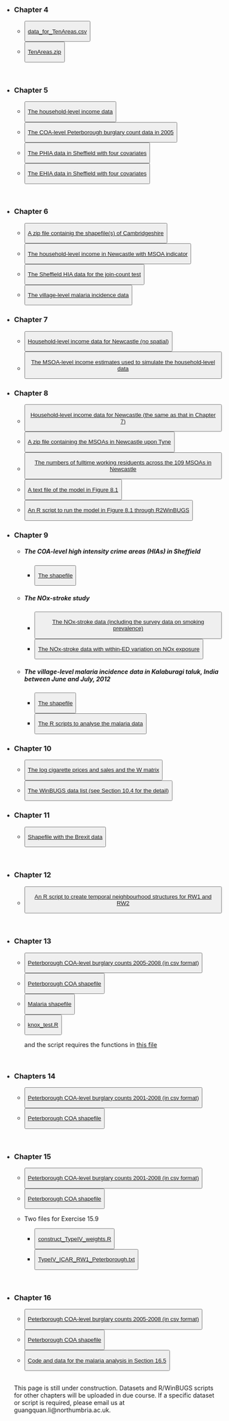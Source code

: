 <title>Data & Code </title>


* <h3>Chapter 4 </h3>
  <ul>
    <li><button type="button" class="btn btn-primary">[data_for_TenAreas.csv](data/ch4/data_for_TenAreas.csv)</button></li>
    <li><button type="button" class="btn btn-primary">[TenAreas.zip](data/ch4/TenAreas.zip)</button></li>
  </ul>
<br />

* <h3>Chapter 5 </h3>
  <ul>
    <li><button type="button" class="btn btn-primary">[The household-level income data](data/ch5/household_income_data.txt)</button></li>

    <li><button type="button" class="btn btn-primary">[The COA-level Peterborough burglary count data in 2005](data/ch5/peterborough_COA_burglary_2005.txt)</button></li>
    
    <li><button type="button" class="btn btn-primary">[The PHIA data in Sheffield with four covariates](data/ch5/PHIA_with_covariates.csv)</button></li>
    
    <li><button type="button" class="btn btn-primary">[The EHIA data in Sheffield with four covariates](data/ch5/EHIA_with_covariates.csv)</button></li>
  </ul>
<br />

* <h3>Chapter 6 </h3>
  <ul>
    <li><button type="button" class="btn btn-primary">[A zip file containig the shapefile(s) of Cambridgeshire](data/ch6/cambridgeshire.zip)</button></li>
    <li><button type="button" class="btn btn-primary">[The household-level income in Newcastle with MSOA indicator](data/ch6/income.RData)</button></li>
    <li><button type="button" class="btn btn-primary">[The Sheffield HIA data for the join-count test](data/ch6/sheffield.zip)</button></li>
    <li><button type="button" class="btn btn-primary">[The village-level malaria incidence data](data/ch6/malaria.RData)</button></li>
  </ul>
  
* <h3>Chapter 7 </h3>
  <ul>
    <li><button type="button" class="btn btn-primary">[Household-level income data for Newcastle (no spatial)](data/ch7/income_for_ch7.RData)</button></li>
    <li><button type="button" class="btn btn-primary">[The MSOA-level income estimates used to simulate the household-level data](data/ch7/Newcastle_MSOA_income.csv)</button></li>
  </ul>

* <h3>Chapter 8 </h3>
  <ul>
    <li><button type="button" class="btn btn-primary">[Household-level income data for Newcastle (the same as that in Chapter 7)](data/ch8/income_for_ch8.RData)</button></li>
    <li><button type="button" class="btn btn-primary">[A zip file containing the MSOAs in Newcastle upon Tyne](data/ch8/Newcastle_MSOAs.zip)</button></li>
    <li><button type="button" class="btn btn-primary">[The numbers of fulltime working residuents across the 109 MSOAs in Newcastle](data/ch8/work_residents.csv)</button></li>
    <li><button type="button" class="btn btn-primary">[A text file of the model in Figure 8.1](data/ch8/fig8_1.txt)</button></li>
    <li><button type="button" class="btn btn-primary">[An R script to run the model in Figure 8.1 through R2WinBUGS](data/ch8/running_fig8_1.txt)</button></li>
  </ul>
  
* <h3>Chapter 9 </h3>
  <ul>
    <li> <h5>The COA-level high intensity crime areas (HIAs) in Sheffield</h5>
    <ul>
      <li><button type="button" class="btn btn-primary">[The shapefile](data/ch9/Sheffield_ch9.zip)</button></li>
    </ul>
    <li><h5>The NOx-stroke study</h5></li>
    <ul>
      <li> <button type="button" class="btn btn-primary">[ The NOx-stroke data (including the survey data on smoking prevalence) ](data/ch9/NOx_Stroke_with_smoking.txt)</button></li>
      <li><button type="button" class="btn btn-primary">[The NOx-stroke data with within-ED variation on NOx exposure](data/ch9/NOx_Stroke_withinED_exposure.zip)</button></li>
    </ul>
    <li> <h5>The village-level malaria incidence data in Kalaburagi taluk, India between June and July, 2012</li>
    <ul>
      <li><button type="button" class="btn btn-primary">[The shapefile ](data/ch9/malaria_spatial.zip)</button></li>
      <li><button type="button" class="btn btn-primary">[The R scripts to analyse the malaria data](data/ch9/malaria/malaria.zip)</button></li>
    </ul>
  </ul>
  
* <h3>Chapter 10 </h3>
  <ul>
    <li><button type="button" class="btn btn-primary">[The log cigarette prices and sales and the W matrix](data/ch10/cigarrete.RData)</button></li>
    <li><button type="button" class="btn btn-primary">[The WinBUGS data list (see Section 10.4 for the detail)](data/ch10/cigarette_data4WinBUGS.txt)</button></li>
  </ul>
  
* <h3>Chapter 11 </h3>
  <ul>
    <li><button type="button" class="btn btn-primary">[Shapefile with the Brexit data](data/ch11/brexit.zip)</button></li>
  </ul>
<br />

* <h3>Chapter 12 </h3>
  <ul>
    <li><button type="button" class="btn btn-primary">[An R script to create temporal neighbourhood structures for RW1 and RW2](data/ch12/RW_weights_matrix.R)</button></li>
  </ul>
<br />

* <h3>Chapter 13 </h3>
  <ul>
    <li><button type="button" class="btn btn-primary">[Peterborough COA-level burglary counts 2005-2008 (in csv format)](data/peterborough/peterborough_2005to2008.csv)</button></li>
    <li><button type="button" class="btn btn-primary">[Peterborough COA shapefile](data/peterborough/PeterboroughCOA_shape.zip)</button></li>
    <li><button type="button" class="btn btn-primary">[Malaria shapefile](data/malaria/malaria.zip)</button></li>
    <li><button type="button" class="btn btn-primary">[knox_test.R](data/ch13/Knox_malaria.R)</button> and the script requires the functions in [this file](data/ch13/functions4knox.R) </li>
  </ul>
<br />

* <h3>Chapters 14</h3>
  <ul>
    <li><button type="button" class="btn btn-primary">[Peterborough COA-level burglary counts 2001-2008 (in csv format)](data/peterborough/peterborough_2001to2008.csv)</button></li>
    <li><button type="button" class="btn btn-primary">[Peterborough COA shapefile](data/peterborough/PeterboroughCOA_shape.zip)</button></li>
  </ul>
<br />



* <h3>Chapter 15 </h3>
  <ul>
    <li><button type="button" class="btn btn-primary">[Peterborough COA-level burglary counts 2001-2008 (in csv format)](data/peterborough/peterborough_2001to2008.csv)</button></li>
    <li><button type="button" class="btn btn-primary">[Peterborough COA shapefile](data/peterborough/PeterboroughCOA_shape.zip)</button></li>

    <li>Two files for Exercise 15.9 
    <ul>
      <li><button type="button" class="btn btn-primary">[construct_TypeIV_weights.R](data/ch15/construct_TypeIV_weights.R)</button></li>
      <li><button type="button" class="btn btn-primary">[TypeIV_ICAR_RW1_Peterborough.txt](data/ch15/TypeIV_ICAR_RW1_Peterborough.txt)</button></li>
    </ul>
  </ul>
<br />


* <h3>Chapter 16 </h3>
  <ul>
    <li><button type="button" class="btn btn-primary">[Peterborough COA-level burglary counts 2005-2008 (in csv format)](data/peterborough/peterborough_2005to2008.csv)</button></li>
    <li><button type="button" class="btn btn-primary">[Peterborough COA shapefile](data/peterborough/PeterboroughCOA_shape.zip)</button></li>
    <li><button type="button" class="btn btn-primary">[Code and data for the malaria analysis in Section 16.5](data/ch16/malaria/malaria_section16_5.zip)</button></li>
  </ul>
<br />
This page is still under construction. Datasets and R/WinBUGS scripts for other chapters will be uploaded in due course. If a specific dataset or script is required, please email us at guangquan.li@northumbria.ac.uk.